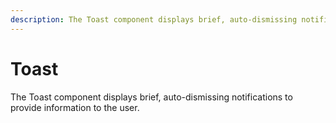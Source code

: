 ```yaml
---
description: The Toast component displays brief, auto-dismissing notifications to provide information to the user.
---
```


# Toast

<HeaderComponent
  htmlTag="studs-toast"
  jsxTag="StudsToast"
  version="Since 2.0"
  status="Unstable"
  urlGithub="overlays/toast.ts"
  urlStrbook="studs-overlays-toasts--docs"
/>

The Toast component displays brief, auto-dismissing notifications to provide information to the user.
